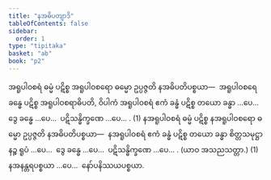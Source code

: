 ```yaml
---
title: "နအဓိပတျာဒိ"
tableOfContents: false
sidebar:
  order: 1
type: "tipitaka"
basket: "ab"
book: "p2"
---
```



<DynamicBreadcrumb />

<Division number="269" book="p2" e="ch" v="38" p="473">

<Paragraph number="4655" book="p2">
အရူပါဝစရံ ဓမ္မံ ပဋိစ္စ အရူပါဝစရော ဓမ္မော ဥပ္ပဇ္ဇတိ နအဓိပတိပစ္စယာ—  အရူပါဝစရေ ခန္ဓေ ပဋိစ္စ အရူပါဝစရာဓိပတိ, ဝိပါကံ အရူပါဝစရံ ဧကံ ခန္ဓံ ပဋိစ္စ တယော ခန္ဓာ …ပေ…  ဒွေ ခန္ဓေ …ပေ…  ပဋိသန္ဓိက္ခဏေ …ပေ… . (1)
</Paragraph>

<Paragraph number="4656" book="p2">
နအရူပါဝစရံ ဓမ္မံ ပဋိစ္စ နအရူပါဝစရော ဓမ္မော ဥပ္ပဇ္ဇတိ နအဓိပတိပစ္စယာ—  နအရူပါဝစရံ ဧကံ ခန္ဓံ ပဋိစ္စ တယော ခန္ဓာ စိတ္တသမုဋ္ဌာနဉ္စ ရူပံ …ပေ…  ဒွေ ခန္ဓေ …ပေ…  ပဋိသန္ဓိက္ခဏေ …ပေ… . (ယာဝ အသညသတ္တာ.) (1) နအနန္တရပစ္စယာ …ပေ…  နော်ပနိဿယပစ္စယာ.
</Paragraph>
</Division>
